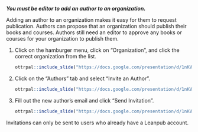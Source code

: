 
_**You must be editor to add an author to an organization.**_

Adding an author to an organization makes it easy for them to request publication. Authors can propose that an organization should publish their books and courses. Authors still need an editor to approve any books or courses for your organization to publish them. 

1. Click on the hamburger menu, click on "Organization", and click the correct organization from the list. 

    ```r
ottrpal::include_slide("https://docs.google.com/presentation/d/1nKVYtTsawTHSxMun69U3GO9xT_xSQsJjTEabEb1qAuU/edit#slide=id.g1b1ea0f5d51_0_7")
    ```
    
1. Click on the "Authors" tab and select "Invite an Author".

    ```r
ottrpal::include_slide("https://docs.google.com/presentation/d/1nKVYtTsawTHSxMun69U3GO9xT_xSQsJjTEabEb1qAuU/edit#slide=id.g1b1ea0f5d51_0_45")
    ```

1. Fill out the new author's email and click "Send Invitation".

    ```r
ottrpal::include_slide("https://docs.google.com/presentation/d/1nKVYtTsawTHSxMun69U3GO9xT_xSQsJjTEabEb1qAuU/edit#slide=id.g1b1ea0f5d51_0_51")
    ```
    
:::: {.warning}
Invitations can only be sent to users who already have a Leanpub account.
::::

